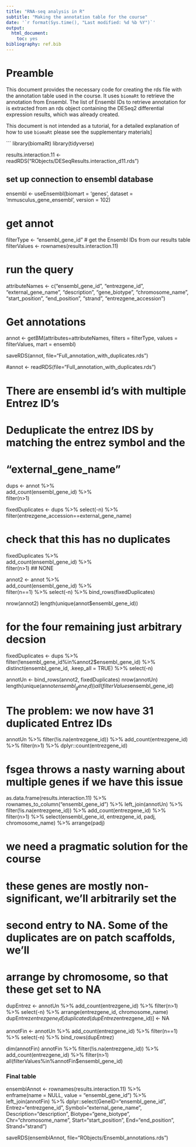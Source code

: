 ```yaml
---
title: "RNA-seq analysis in R"
subtitle: "Making the annotation table for the course"
date: '`r format(Sys.time(), "Last modified: %d %b %Y")`'
output:
  html_document:
    toc: yes
bibliography: ref.bib
---
```


# Preamble

This document provides the necessary code for creating the rds file with
the annotation table used in the course. It uses `biomaRt` to retrieve the
annotation from Ensembl. The list of Ensembl IDs to retrieve annotation for is
extracted from an rds object containing the DESeq2 differential expression 
results, which was already created.

This document is not intended as a tutorial, for a detailed explanation of how
to use `biomaRt` please see the supplementary materials]

```
library(biomaRt)
library(tidyverse)

results.interaction.11 <- readRDS("RObjects/DESeqResults.interaction_d11.rds")

## set up connection to ensembl database
ensembl <- useEnsembl(biomart = 'genes', 
                      dataset = 'mmusculus_gene_ensembl',
                      version = 102)


# get annot
filterType <- "ensembl_gene_id"
# get the Ensembl IDs from our results table
filterValues <- rownames(results.interaction.11)

# run the query
attributeNames <- c("ensembl_gene_id",
                    "entrezgene_id",
                    "external_gene_name",
                    "description",
                    "gene_biotype",
                    "chromosome_name",
                    "start_position",
                    "end_position",
                    "strand",
                    "entrezgene_accession")

# Get annotations
annot <- getBM(attributes=attributeNames,
               filters = filterType,
               values = filterValues,
               mart = ensembl)

saveRDS(annot, file="Full_annotation_with_duplicates.rds")

#annot <- readRDS(file="Full_annotation_with_duplicates.rds")

# There are ensembl id's with multiple Entrez ID's
# Deduplicate the entrez IDS by matching the entrez symbol and the 
# "external_gene_name"

dups <- annot %>%  
    add_count(ensembl_gene_id) %>%  
    filter(n>1)

fixedDuplicates <- dups %>% 
    select(-n) %>% 
    filter(entrezgene_accession==external_gene_name)

# check that this has no duplicates
fixedDuplicates %>%  
    add_count(ensembl_gene_id) %>%  
    filter(n>1)
## NONE

annot2 <- annot %>%  
    add_count(ensembl_gene_id) %>%  
    filter(n==1) %>% 
    select(-n) %>% 
    bind_rows(fixedDuplicates)

nrow(annot2)
length(unique(annot$ensembl_gene_id))

# for the four remaining just arbitrary decsion
fixedDuplicates <- dups %>% 
    filter(!ensembl_gene_id%in%annot2$ensembl_gene_id) %>% 
    distinct(ensembl_gene_id, .keep_all = TRUE) %>%
    select(-n)

annotUn <- bind_rows(annot2, fixedDuplicates)
nrow(annotUn)
length(unique(annot$ensembl_gene_id))
all(filterValues%in%annotUn$ensembl_gene_id)

# The problem: we now have 31 duplicated Entrez IDs
annotUn %>% 
    filter(!is.na(entrezgene_id)) %>% 
    add_count(entrezgene_id) %>% 
    filter(n>1) %>% 
    dplyr::count(entrezgene_id)

# fsgea throws a nasty warning about multiple genes if we have this issue
as.data.frame(results.interaction.11) %>% 
    rownames_to_column("ensembl_gene_id") %>% 
    left_join(annotUn) %>% 
    filter(!is.na(entrezgene_id)) %>% 
    add_count(entrezgene_id) %>% 
    filter(n>1) %>% 
    select(ensembl_gene_id, entrezgene_id, padj, chromosome_name) %>% 
    arrange(padj)

# we need a pragmatic solution for the course
# these genes are mostly non-significant, we'll arbitrarily set the
# second entry to NA. Some of the duplicates are on patch scaffolds, we'll 
# arrange by chromosome, so that these get set to NA
dupEntrez <- annotUn %>% 
    add_count(entrezgene_id) %>% 
    filter(n>1) %>% 
    select(-n) %>% 
    arrange(entrezgene_id, chromosome_name)
dupEntrez$entrezgene_id[duplicated(dupEntrez$entrezgene_id)] <- NA    


annotFin <- annotUn %>% 
    add_count(entrezgene_id) %>% 
    filter(n==1) %>% 
    select(-n) %>% 
    bind_rows(dupEntrez)

dim(annotFin)
annotFin %>% 
    filter(!is.na(entrezgene_id)) %>% 
    add_count(entrezgene_id) %>% 
    filter(n>1) 
all(filterValues%in%annotFin$ensembl_gene_id)

### Final table

ensemblAnnot <- rownames(results.interaction.11) %>%  
    enframe(name = NULL, value = "ensembl_gene_id")  %>%  
    left_join(annotFin) %>%
    dplyr::select(GeneID="ensembl_gene_id", Entrez="entrezgene_id",
                  Symbol="external_gene_name", Description="description",
                  Biotype="gene_biotype", Chr="chromosome_name",
                  Start="start_position", End="end_position",
                  Strand="strand")

saveRDS(ensemblAnnot, file="RObjects/Ensembl_annotations.rds")
